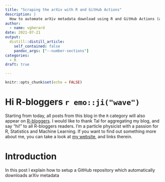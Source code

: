 ```yaml
---
title: "Scraping the arXiv with R and GitHub Actions"
description: |
  How to automate arXiv metadata download using R and GitHub Actions (and a little bit of Python.)   
author:
  - name: vgherard
date: 2021-07-21
output:
  distill::distill_article:
    self_contained: false
    pandoc_args: ["--number-sections"]
categories:
  - R
draft: true

---
```



```r
knitr::opts_chunk$set(echo = FALSE)
```

# Hi R-bloggers `r emo::ji("wave")` {.unnumbered}

Starting from today, all posts from this blog in the `R` category will also appear on [R-bloggers](https://www.r-bloggers.com/). I would like to thank Tal for aggregating my blog, and say "hi!" to all R-bloggers readers. I'm a particle physicist with a passion for R, Statistics and Machine Learning. If you want to find out something more about me, you can take a look at [my website](https://vgherard.github.io), and links therein.

# Introduction

In this post I explain how to setup a GitHub repository which automatically downloads arXiv metadata  
